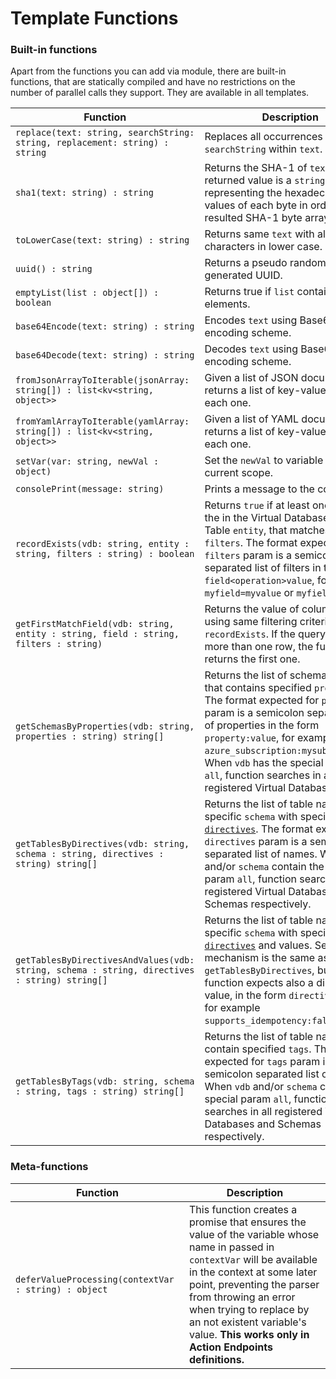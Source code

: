 # Template Functions

### Built-in functions
Apart from the functions you can add via module, there are built-in functions, that are statically compiled and have no restrictions on
the number of parallel calls they support. They are available in all templates.

| Function                                                                                     | Description                                                                                                                                                                                                                                                                                                                                        |
|----------------------------------------------------------------------------------------------|----------------------------------------------------------------------------------------------------------------------------------------------------------------------------------------------------------------------------------------------------------------------------------------------------------------------------------------------------|
| `replace(text: string, searchString: string, replacement: string) : string`                  | Replaces all occurrences of a `searchString` within `text`.                                                                                                                                                                                                                                                                                        |
| `sha1(text: string) : string`                                                                | Returns the SHA-1 of `text`. The returned value is a `string` representing the hexadecimal values of each byte in order of the resulted SHA-1 byte array.                                                                                                                                                                                          |
| `toLowerCase(text: string) : string`                                                         | Returns same `text` with all of its characters in lower case.                                                                                                                                                                                                                                                                                      |
| `uuid() : string`                                                                            | Returns a pseudo randomly generated UUID.                                                                                                                                                                                                                                                                                                          |
| `emptyList(list : object[]) : boolean`                                                       | Returns true if `list` contains no elements.                                                                                                                                                                                                                                                                                                       |
| `base64Encode(text: string) : string`                                                        | Encodes `text` using Base64 encoding scheme.                                                                                                                                                                                                                                                                                                       |
| `base64Decode(text: string) : string`                                                        | Decodes `text` using Base64 encoding scheme.                                                                                                                                                                                                                                                                                                       |
| `fromJsonArrayToIterable(jsonArray: string[]) : list<kv<string, object>>`                    | Given a list of JSON documents, returns a list of key-value stores for each one.                                                                                                                                                                                                                                                                   |
| `fromYamlArrayToIterable(yamlArray: string[]) : list<kv<string, object>>`                    | Given a list of YAML documents, returns a list of key-value stores for each one.                                                                                                                                                                                                                                                                   |
| `setVar(var: string, newVal : object)`                                                       | Set the `newVal` to variable `var` in the current scope.                                                                                                                                                                                                                                                                                           |
| `consolePrint(message: string)`                                                              | Prints a message to the console.                                                                                                                                                                                                                                                                                                                   |
| `recordExists(vdb: string, entity : string, filters : string) : boolean`                     | Returns `true` if at least one record in the in the Virtual Database `vdb` and Table `entity`, that matches specific `filters`. The format expected for `filters` param is a semicolon separated list of filters in the form `field<operation>value`, for example `myfield=myvalue` or `myfield>100`.                                              |
| `getFirstMatchField(vdb: string, entity : string, field : string, filters : string)`         | Returns the value of column `field` using same filtering criteria than `recordExists`. If the query returns more than one row, the function returns the first one.                                                                                                                                                                                 |
| `getSchemasByProperties(vdb: string, properties : string) string[]`                          | Returns the list of schema names that contains specified `properties`. The format expected for `properties` param is a semicolon separated list of properties in the form `property:value`, for example `azure_subscription:mysubscription`. When `vdb` has the special param `all`, function searches in all registered Virtual Databases.        |
| `getTablesByDirectives(vdb: string, schema : string, directives : string) string[]`          | Returns the list of table names of a specific `schema` with specified [`directives`](/Engine/DDL#table-directives). The format expected for `directives` param is a semicolon separated list of names. When `vdb` and/or `schema` contain the special param `all`, function searches in all registered Virtual Databases and Schemas respectively. |
| `getTablesByDirectivesAndValues(vdb: string, schema : string, directives : string) string[]` | Returns the list of table names of a specific `schema` with specified [`directives`](/Engine/DDL#table-directives) and values. Searching mechanism is the same as in `getTablesByDirectives`, but this function expects also a directive value, in the form `directive:value`, for example `supports_idempotency:false`.                           |
| `getTablesByTags(vdb: string, schema : string, tags : string) string[]`                      | Returns the list of table names that contain specified `tags`. The format expected for `tags` param is a semicolon separated list of values. When `vdb` and/or `schema` contain the special param `all`, function searches in all registered Virtual Databases and Schemas respectively.                                                           |

### Meta-functions
| Function                                             | Description                                                                                                                                                                                                                                                                                                                     |
|------------------------------------------------------|---------------------------------------------------------------------------------------------------------------------------------------------------------------------------------------------------------------------------------------------------------------------------------------------------------------------------------|
| `deferValueProcessing(contextVar : string) : object` | This function creates a promise that ensures the value of the variable whose name in passed in `contextVar` will be available in the context at some later point, preventing the parser from throwing an error when trying to replace by an not existent variable's value. **This works only in Action Endpoints definitions.** |